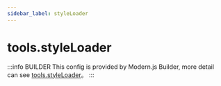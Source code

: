 ```yaml
---
sidebar_label: styleLoader
---
```


# tools.styleLoader

:::info BUILDER
This config is provided by Modern.js Builder, more detail can see [tools.styleLoader](https://modernjs.dev/builder/en/api/config-tools.html#tools-styleloader)。
:::


<Main />
